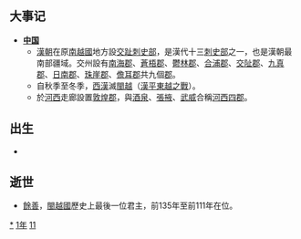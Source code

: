 {{yearTOC|-111|[[西汉|西汉]]'''[[元鼎|元鼎]]六年'''}}

== 大事记 ==
* '''[[中国|中国]]'''
**[[漢朝|漢朝]]在原[[南越國|南越國]]地方設[[交趾刺史部|交趾刺史部]]，是漢代十三[[刺史部|刺史部]]之一，也是漢朝最南部疆域。交州設有[[南海郡|南海郡]]、[[蒼梧郡|蒼梧郡]]、[[鬱林郡|鬱林郡]]、[[合浦郡|合浦郡]]、[[交阯郡|交阯郡]]、[[九真郡|九真郡]]、[[日南郡|日南郡]]、[[珠崖郡|珠崖郡]]、[[儋耳郡|儋耳郡]]共九個[[郡|郡]]。
** 自秋季至冬季，[[西漢|西漢]]滅[[閩越|閩越]]（[[漢平東越之戰|漢平東越之戰]]）。
** 於[[河西|河西]]走廊設置[[敦煌郡|敦煌郡]]，與[[酒泉|酒泉]]、[[張掖|張掖]]、[[武威|武威]]合稱[[河西四郡|河西四郡]]。

== 出生 ==
*

== 逝世 ==
{{Wikisource year mention}}
*[[餘善|餘善]]，[[閩越國|閩越國]]歷史上最後一位君主，前135年至前111年在位。

[[Category:前111年|*]]
[[Category:前110年代|1年]]
[[Category:前2世纪各年|11]]